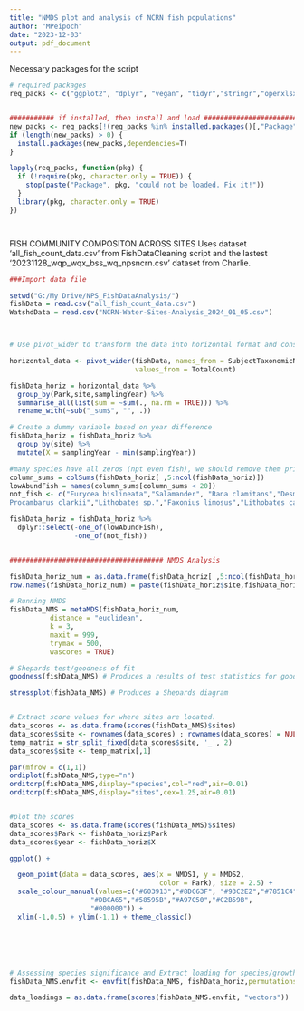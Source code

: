 ```yaml
---
title: "NMDS plot and analysis of NCRN fish populations"
author: "MPeipoch"
date: "2023-12-03"
output: pdf_document
---
```


Necessary packages for the script
```r
# required packages
req_packs <- c("ggplot2", "dplyr", "vegan", "tidyr","stringr","openxlsx","sf","raster","trend","lubridate","FSA")


########### if installed, then install and load ###################################
new_packs <- req_packs[!(req_packs %in% installed.packages()[,"Package"])]
if (length(new_packs) > 0) {
  install.packages(new_packs,dependencies=T)
}

lapply(req_packs, function(pkg) {
  if (!require(pkg, character.only = TRUE)) {
    stop(paste("Package", pkg, "could not be loaded. Fix it!"))
  }
  library(pkg, character.only = TRUE)
})




```

FISH COMMUNITY COMPOSITON ACROSS SITES
Uses dataset 'all_fish_count_data.csv' from FishDataCleaning script and  the lastest '20231128_wqp_wqx_bss_wq_npsncrn.csv' dataset from Charlie.
```r

###Import data file 

setwd("G:/My Drive/NPS_FishDataAnalysis/")
fishData = read.csv("all_fish_count_data.csv")
WatshdData = read.csv("NCRN-Water-Sites-Analysis_2024_01_05.csv")



# Use pivot_wider to transform the data into horizontal format and consolidate with dplyr

horizontal_data <- pivot_wider(fishData, names_from = SubjectTaxonomicName, 
                               values_from = TotalCount)

fishData_horiz = horizontal_data %>%
  group_by(Park,site,samplingYear) %>%
  summarise_all(list(sum = ~sum(., na.rm = TRUE))) %>%
  rename_with(~sub("_sum$", "", .))

# Create a dummy variable based on year difference
fishData_horiz = fishData_horiz %>%
  group_by(site) %>%
  mutate(X = samplingYear - min(samplingYear))

#many species have all zeros (npt even fish), we should remove them prior to running NMDS
column_sums = colSums(fishData_horiz[ ,5:ncol(fishData_horiz)])
lowAbundFish = names(column_sums[column_sums < 20])
not_fish <- c("Eurycea bislineata","Salamander", "Rana clamitans","Desmognathus fuscus","Rana sp.","Faxonius virilis","
Procambarus clarkii","Lithobates sp.","Faxonius limosus","Lithobates catesbeianus","Crayfish")

fishData_horiz = fishData_horiz %>%
  dplyr::select(-one_of(lowAbundFish), 
                -one_of(not_fish))


###################################### NMDS Analysis

fishData_horiz_num = as.data.frame(fishData_horiz[ ,5:ncol(fishData_horiz)])
row.names(fishData_horiz_num) = paste(fishData_horiz$site,fishData_horiz$X, sep="_")

# Running NMDS 
fishData_NMS = metaMDS(fishData_horiz_num,
          distance = "euclidean",
          k = 3,
          maxit = 999, 
          trymax = 500,
          wascores = TRUE)

# Shepards test/goodness of fit
goodness(fishData_NMS) # Produces a results of test statistics for goodness of fit for each point

stressplot(fishData_NMS) # Produces a Shepards diagram


# Extract score values for where sites are located.
data_scores <- as.data.frame(scores(fishData_NMS)$sites)
data_scores$site <- rownames(data_scores) ; rownames(data_scores) = NULL
temp_matrix = str_split_fixed(data_scores$site, '_', 2)
data_scores$site <- temp_matrix[,1]

par(mfrow = c(1,1))
ordiplot(fishData_NMS,type="n")
orditorp(fishData_NMS,display="species",col="red",air=0.01)
orditorp(fishData_NMS,display="sites",cex=1.25,air=0.01)


#plot the scores
data_scores <- as.data.frame(scores(fishData_NMS)$sites)
data_scores$Park <- fishData_horiz$Park
data_scores$year <- fishData_horiz$X

ggplot() +

  geom_point(data = data_scores, aes(x = NMDS1, y = NMDS2, 
                                     color = Park), size = 2.5) +
  scale_colour_manual(values=c("#603913","#8DC63F", "#93C2E2","#7851C4", "#2BB673","#F7941E",
                    "#DBCA65","#58595B","#A97C50","#C2B59B",
                    "#000000")) +
  xlim(-1,0.5) + ylim(-1,1) + theme_classic() 






# Assessing species significance and Extract loading for species/growth forms
fishData_NMS.envfit <- envfit(fishData_NMS, fishData_horiz,permutations=999)

data_loadings = as.data.frame(scores(fishData_NMS.envfit, "vectors"))


```

